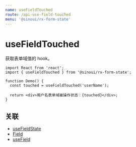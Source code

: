 ```yaml
---
name: useFieldTouched
route: /api-use-field-touched
menu: '@sinoui/rx-form-state'
---
```


# useFieldTouched

获取表单域值的 hook。

```tsx
import React from 'react';
import { useFieldTouched } from '@sinoui/rx-form-state';

function Demo() {
  const touched = useFieldTouched('userName');

  return <div>用户名表单域被操作状态：{touched}</div>;
}
```

## 关联

- [useFieldState](api-use-field-state)
- [Field](api-field-component)
- [useField](api-use-field)
